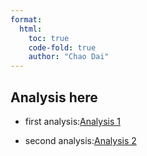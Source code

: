 ```yaml
---
format: 
  html:
    toc: true
    code-fold: true
    author: "Chao Dai"
---
```



## Analysis here

- first analysis:[Analysis 1](analysis1.qmd)

- second analysis:[Analysis 2](analysis2.qmd)